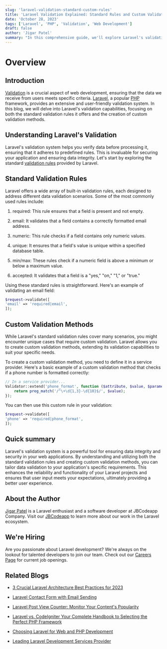```yaml
---
slug: 'laravel-validation-standard-custom-rules'
title: 'Laravel Validation Explained: Standard Rules and Custom Validation Methods'
date: 'October 28, 2023'
tags: ['Laravel', 'PHP', 'Validation', 'Web Development']
draft: false
author: 'Jigar Patel'
summary: "In this comprehensive guide, we'll explore Laravel's validation capabilities. We'll explain the standard validation rules provided by Laravel and demonstrate how to create custom validation methods. Whether you're a beginner or an experienced developer, this blog will enhance your understanding of Laravel's validation system."
---
```


# Overview

<TOCInline
  toc={props.toc}
  exclude="Overview"
  toHeading={2}
  defaultimage="laravel-validation-standard-custom-rules"
/>

## Introduction

[Validation](https://laravel.com/docs/10.x/validation) is a crucial aspect of web development, ensuring that the data we receive from users meets specific criteria. [Laravel](https://laravel.com/), a popular [PHP](https://www.php.net/) framework, provides an extensive and user-friendly validation system. In this blog, we will delve into Laravel's validation capabilities, focusing on both the standard validation rules it offers and the creation of custom validation methods.

## Understanding Laravel's Validation

Laravel's validation system helps you verify data before processing it, ensuring that it adheres to predefined rules. This is invaluable for securing your application and ensuring data integrity. Let's start by exploring the standard [validation rules](https://laravel.com/docs/10.x/validation#available-validation-rules) provided by Laravel.

## Standard Validation Rules

Laravel offers a wide array of built-in validation rules, each designed to address different data validation scenarios. Some of the most commonly used rules include:

1. required: This rule ensures that a field is present and not empty.

2. email: It validates that a field contains a correctly formatted email address.

3. numeric: This rule checks if a field contains only numeric values.

4. unique: It ensures that a field's value is unique within a specified database table.

5. min/max: These rules check if a numeric field is above a minimum or below a maximum value.

6. accepted: It validates that a field is a "yes," "on," "1," or "true."

Using these standard rules is straightforward. Here's an example of validating an email field:

```php
$request->validate([
'email' => 'required|email',
]);
```

## Custom Validation Methods

While Laravel's standard validation rules cover many scenarios, you might encounter unique cases that require custom validation. Laravel allows you to create custom validation methods, extending its validation capabilities to suit your specific needs.

To create a custom validation method, you need to define it in a service provider. Here's a basic example of a custom validation method that checks if a phone number is formatted correctly:

```php
// In a service provider...
Validator::extend('phone_format', function ($attribute, $value, $parameters, $validator) {
    return preg_match('/^\+\d{1,3}-\d{10}$/', $value);
});
```

You can then use this custom rule in your validation:

```php
$request->validate([
'phone' => 'required|phone_format',
]);
```

## Quick summary

Laravel's validation system is a powerful tool for ensuring data integrity and security in your web applications. By understanding and utilizing both the standard validation rules and creating custom validation methods, you can tailor data validation to your application's specific requirements. This enhances the reliability and functionality of your Laravel projects and ensures that user input meets your expectations, ultimately providing a better user experience.

## About the Author

[Jigar Patel](https://expertlaravel.com) is a Laravel enthusiast and a software developer at JBCodeapp Company. Visit our [JBCodeapp](https://jbcodeapp.com) to learn more about our work in the Laravel ecosystem.

## We're Hiring

Are you passionate about Laravel development? We're always on the lookout for talented developers to join our team. Check out our [Careers Page](https://jbcodeapp.com/career) for current job openings.

## Related Blogs

- [3 Crucial Laravel Architecture Best Practices for 2023](laravel-architecture-2023)

- [Laravel Contact Form with Email Sending](laravel-contact-form-with-email-sending)

- [Laravel Post View Counter: Monitor Your Content's Popularity](laravel-post-view-counter-monitor-your-contents-popularity)

- [Laravel vs. CodeIgniter Your Complete Handbook to Selecting the Perfect PHP Framework](laravel-vs-codeigniter-complete-php-framework-guide)

- [Choosing Laravel for Web and PHP Development](laravel-web-php-development)

- [Leading Laravel Development Services Provider](leading-laravel-development-services-provider)
